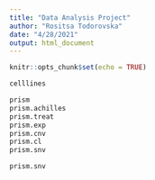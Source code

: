 ```yaml
---
title: "Data Analysis Project"
author: "Rositsa Todorovska"
date: "4/28/2021"
output: html_document
---
```


```r
knitr::opts_chunk$set(echo = TRUE)
```



```r
celllines
```



```r
prism
prism.achilles
prism.treat
prism.exp
prism.cnv
prism.cl
prism.snv

prism.snv



```


